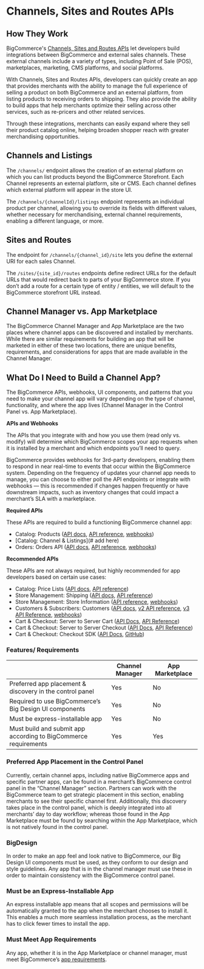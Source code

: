 # Channels, Sites and Routes APIs



<a id="channels-sites-routes-how"></a>

## How They Work

BigCommerce's [Channels, Sites and Routes APIs](#) let developers build integrations between BigCommerce and external sales channels. These external channels include a variety of types, including Point of Sale (POS), marketplaces, marketing, CMS platforms, and social platforms.

With Channels, Sites and Routes APIs, developers can quickly create an app that provides merchants with the ability to manage the full experience of selling a product on both BigCommerce and an external platform, from listing products to receiving orders to shipping. They also provide the ability to build apps that help merchants optimize their selling across other services, such as re-pricers and other related services.

Through these integrations, merchants can easily expand where they sell their product catalog online, helping broaden shopper reach with greater merchandising opportunities.

<a id="channels-listings"></a>

## Channels and Listings

The `/channels/` endpoint allows the creation of an external platform on which you can list products beyond the BigCommerce Storefront. Each Channel represents an external platform, site or CMS. Each channel defines which external platform will appear in the store UI.

The `/channels/{channelId}/listings` endpoint represents an individual product per channel, allowing you to override its fields with different values, whether necessary for merchandising, external channel requirements, enabling a different language, or more.

<a id="sites-routes"></a>

## Sites and Routes

The endpoint for `/channels/{channel_id}/site` lets you define the external URI for each sales Channel.

The `/sites/{site_id}/routes` endpoints define redirect URLs for the default URLs that would redirect back to parts of your BigCommerce store. If you don’t add a route for a certain type of entity / entities, we will default to the BigCommerce storefront URL instead.

<a id="channel-manager-vs-app-marketplace"></a>

## Channel Manager vs. App Marketplace

The BigCommerce Channel Manager and App Marketplace are the two places where channel apps can be discovered and installed by merchants. While there are similar requirements for building an app that will be marketed in either of these two locations, there are unique benefits, requirements, and considerations for apps that are made available in the Channel Manager. 

<a id="channels-sites-routes-app"></a>

## What Do I Need to Build a Channel App?

The BigCommerce APIs, webhooks, UI components, and patterns that you need to make your channel app will vary depending on the type of channel, functionality, and where the app lives (Channel Manager in the Control Panel vs. App Marketplace). 

**APIs and Webhooks**

The APIs that you integrate with and how you use them (read only vs. modify) will determine which BigCommerce scopes your app requests when it is installed by a merchant and which endpoints you’ll need to query. 

BigCommerce provides webhooks for 3rd-party developers, enabling them to respond in near real-time to events that occur within the BigCommerce system. Depending on the frequency of updates your channel app needs to manage, you can choose to either poll the API endpoints or integrate with webhooks — this is recommended if changes happen frequently or have downstream impacts, such as inventory changes that could impact a merchant’s SLA with a marketplace. 

**Required APIs**

These APIs are required to build a functioning BigCommerce channel app:
* Catalog: Products ([API docs](/api-docs/store-management/catalog/catalog-overview), [API reference](/docs/rest-catalog), [webhooks](/api-docs/store-management/webhooks/webhook-events#products))
* [Catalog: Channel & Listings](# add here)
* Orders: Orders API ([API docs](/api-docs/orders/orders-api-overview), [API reference](/docs/rest-management/orders), [webhooks](/api-docs/store-management/webhooks/webhook-events#orders))

**Recommended APIs**

These APIs are not always required, but highly recommended for app developers based on certain use cases:
* Catalog: Price Lists ([API docs](/api-docs/catalog/price-list-overview), [API reference](/docs/rest-management/price-lists))
* Store Management: Shipping ([API docs](/api-docs/store-management/shipping/shipping-overview), [API reference](/docs/rest-management/shipping-v2)) 
* Store Management: Store Information ([API reference](/api-docs/store-management/webhooks/webhook-events#customer), [webhooks](/api-docs/store-management/webhooks/webhook-events#store))
* Customers & Subscribers: Customers ([API docs](/api-docs/customers/customers-subscribers-overview), [v2 API reference](/docs/rest-management/customers-v2), [v3 API Reference](/docs/rest-management/customers), [webhooks](/api-docs/store-management/webhooks/webhook-events#customer))
* Cart & Checkout: Server to Server Cart ([API Docs](/api-docs/cart-and-checkout/cart-and-checkout-overview), [API Reference](/docs/rest-management/carts))
* Cart & Checkout: Server to Server Checkout ([API Docs](/api-docs/cart-and-checkout/cart-and-checkout-overview), [API Reference](/docs/rest-storefront/checkouts))
* Cart & Checkout: Checkout SDK ([API Docs](/api-docs/cart-and-checkout/checkout-sdk), [GitHub](https://github.com/bigcommerce/checkout-sdk-js))

### Features/ Requirements

|  | Channel Manager | App Marketplace |
|-|-|-|
| Preferred app placement & discovery in the control panel | Yes | No |
| Required to use BigCommerce’s Big Design  UI components | Yes | No|
| Must be express-installable app | Yes | No |
| Must build and submit app according to BigCommerce requirements | Yes | Yes |

### Preferred App Placement in the Control Panel

Currently, certain channel apps, including native BigCommerce apps and specific partner apps, can be found in a merchant’s BigCommerce control panel in the “Channel Manager” section. Partners can work with the BigCommerce team to get strategic placement in this section, enabling merchants to see their specific channel first. Additionally, this discovery takes place in the control panel, which is deeply integrated into all merchants’ day to day workflow; whereas those found in the App Marketplace must be found by searching within the App Marketplace, which is not natively found in the control panel.

### BigDesign

In order to make an app feel and look native to BigCommerce, our Big Design UI components must be used, as they conform to our design and style guidelines. Any app that is in the channel manager must use these in order to maintain consistency with the BigCommerce control panel.

### Must be an Express-Installable App

An express installable app means that all scopes and permissions will be automatically granted to the app when the merchant chooses to install it. This enables a much more seamless installation process, as the merchant has to click fewer times to install the app.

### Must Meet App Requirements

Any app, whether it is in the App Marketplace or channel manager, must meet BigCommerce’s [app requirements](/api-docs/partner/app-store-approval-requirements).
